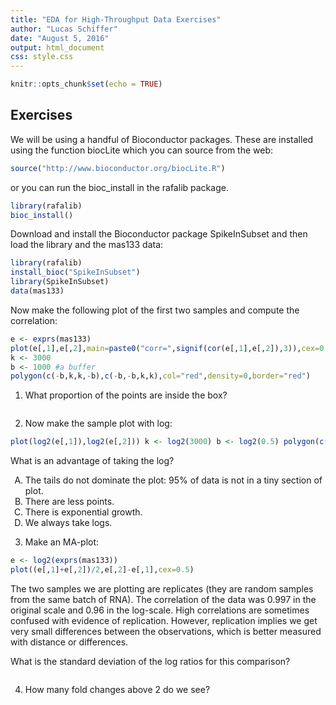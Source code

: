 ```yaml
---
title: "EDA for High-Throughput Data Exercises"
author: "Lucas Schiffer"
date: "August 5, 2016"
output: html_document
css: style.css
---
```


```r
knitr::opts_chunk$set(echo = TRUE)
```

## Exercises

We will be using a handful of Bioconductor packages. These are installed using the function biocLite which you can source from the web:

```r
source("http://www.bioconductor.org/biocLite.R")
```

or you can run the bioc_install in the rafalib package.

```r
library(rafalib)
bioc_install()
```

Download and install the Bioconductor package SpikeInSubset and then load the library and the mas133 data:

```r
library(rafalib)
install_bioc("SpikeInSubset")
library(SpikeInSubset)
data(mas133)
```

Now make the following plot of the first two samples and compute the correlation:

```r
e <- exprs(mas133)
plot(e[,1],e[,2],main=paste0("corr=",signif(cor(e[,1],e[,2]),3)),cex=0.5)
k <- 3000
b <- 1000 #a buffer
polygon(c(-b,k,k,-b),c(-b,-b,k,k),col="red",density=0,border="red")
```

1. What proportion of the points are inside the box?

```r

```

2. Now make the sample plot with log:

```r
plot(log2(e[,1]),log2(e[,2])) k <- log2(3000) b <- log2(0.5) polygon(c(b,k,k,b),c(b,b,k,k),col="red",density=0,border="red")
```

What is an advantage of taking the log?

A) The tails do not dominate the plot: 95% of data is not in a tiny section of plot.
B) There are less points.
C) There is exponential growth.
D) We always take logs.

3. Make an MA-plot:

```r
e <- log2(exprs(mas133))
plot((e[,1]+e[,2])/2,e[,2]-e[,1],cex=0.5)
```

The two samples we are plotting are replicates (they are random samples from the same batch of RNA). The correlation of the data was 0.997 in the original scale and 0.96 in the log-scale. High correlations are sometimes confused with evidence of replication. However, replication implies we get very small differences between the observations, which is better measured with distance or differences.

What is the standard deviation of the log ratios for this comparison?

```r

```

4. How many fold changes above 2 do we see?

```r

```
